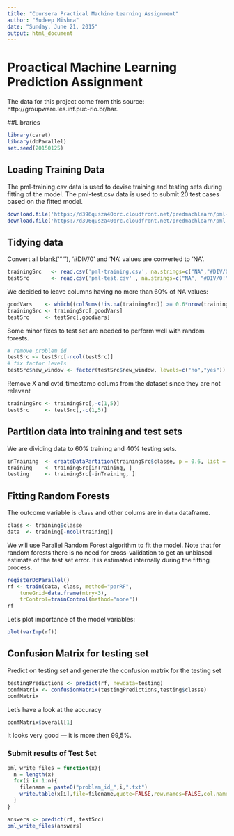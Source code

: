 ```yaml
---
title: "Coursera Practical Machine Learning Assignment"
author: "Sudeep Mishra"
date: "Sunday, June 21, 2015"
output: html_document
---
```


# Proactical Machine Learning Prediction Assignment

The data for this project come from this source: http://groupware.les.inf.puc-rio.br/har.

##Libraries
```r
library(caret)
library(doParallel)
set.seed(20150125)
```

## Loading Training Data
The pml-training.csv data is used to devise training and testing sets during fitting of the model.
The pml-test.csv data is used to submit 20 test cases based on the fitted model.
```r
download.file('https://d396qusza40orc.cloudfront.net/predmachlearn/pml-training.csv', 'pml-training.csv')
download.file('https://d396qusza40orc.cloudfront.net/predmachlearn/pml-testing.csv','pml-test.csv' )
```

## Tidying data
Convert all blank('""'), '#DIV/0' and 'NA' values are converted to 'NA'.
```r
trainingSrc   <- read.csv('pml-training.csv', na.strings=c("NA","#DIV/0!", ""))
testSrc       <- read.csv('pml-test.csv' , na.strings=c("NA", "#DIV/0!", ""))
```

We decided to leave columns having no more than 60% of NA values:
```r
goodVars    <- which((colSums(!is.na(trainingSrc)) >= 0.6*nrow(trainingSrc)))
trainingSrc <- trainingSrc[,goodVars]
testSrc     <- testSrc[,goodVars]
```

Some minor fixes to test set are needed to perform well with random forests.
```r
# remove problem id
testSrc <- testSrc[-ncol(testSrc)]
# fix factor levels
testSrc$new_window <- factor(testSrc$new_window, levels=c("no","yes"))
```

Remove X and cvtd_timestamp colums from the dataset since they are not relevant
```r
trainingSrc <- trainingSrc[,-c(1,5)]
testSrc     <- testSrc[,-c(1,5)]
```

## Partition data into training and test sets
We are dividing data to 60% training and 40% testing sets.
```r
inTraining  <- createDataPartition(trainingSrc$classe, p = 0.6, list = FALSE)
training    <- trainingSrc[inTraining, ]
testing     <- trainingSrc[-inTraining, ]
```

## Fitting Random Forests 
The outcome variable is `class` and other colums are in `data` dataframe.
```r
class <- training$classe
data  <- training[-ncol(training)]
```

We will use Parallel Random Forest algorithm to fit the model. Note that for random forests there is no need for cross-validation to get an unbiased estimate of the test set error. It is estimated internally during the fitting process.

```r
registerDoParallel()
rf <- train(data, class, method="parRF", 
    tuneGrid=data.frame(mtry=3), 
    trControl=trainControl(method="none"))
rf
```

Let's plot importance of the model variables:
```r
plot(varImp(rf))
```

## Confusion Matrix for testing set

Predict on testing set and generate the confusion matrix for the testing set
```r
testingPredictions <- predict(rf, newdata=testing)
confMatrix <- confusionMatrix(testingPredictions,testing$classe)
confMatrix
```

Let's have a look at the accuracy
```r
confMatrix$overall[1]
```
It looks very good --- it is more then 99,5%.

### Submit results of Test Set
```r
pml_write_files = function(x){
  n = length(x)
  for(i in 1:n){
    filename = paste0("problem_id_",i,".txt")
    write.table(x[i],file=filename,quote=FALSE,row.names=FALSE,col.names=FALSE)
  }
}

answers <- predict(rf, testSrc)
pml_write_files(answers)

```